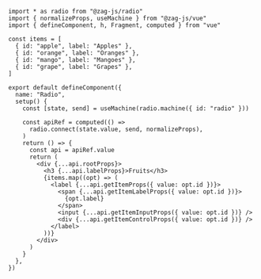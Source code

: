 ```tsx
import * as radio from "@zag-js/radio"
import { normalizeProps, useMachine } from "@zag-js/vue"
import { defineComponent, h, Fragment, computed } from "vue"

const items = [
  { id: "apple", label: "Apples" },
  { id: "orange", label: "Oranges" },
  { id: "mango", label: "Mangoes" },
  { id: "grape", label: "Grapes" },
]

export default defineComponent({
  name: "Radio",
  setup() {
    const [state, send] = useMachine(radio.machine({ id: "radio" }))

    const apiRef = computed(() =>
      radio.connect(state.value, send, normalizeProps),
    )
    return () => {
      const api = apiRef.value
      return (
        <div {...api.rootProps}>
          <h3 {...api.labelProps}>Fruits</h3>
          {items.map((opt) => (
            <label {...api.getItemProps({ value: opt.id })}>
              <span {...api.getItemLabelProps({ value: opt.id })}>
                {opt.label}
              </span>
              <input {...api.getItemInputProps({ value: opt.id })} />
              <div {...api.getItemControlProps({ value: opt.id })} />
            </label>
          ))}
        </div>
      )
    }
  },
})
```
